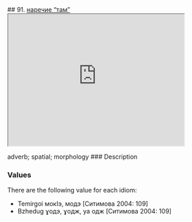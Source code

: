 ## 91. <a href =  'https://agricolamz.github.io/The_Circassian_Isoglosses_Database/91.html'>наречие "там"</a><div class='box'><iframe src='https://agricolamz.github.io/The_Circassian_Isoglosses_Database/91.html' width = '400px' height = '300px'></iframe></div>adverb; spatial; morphology
### Description



### Values
There are the following value for each idiom:

* Temirgoi  мокIэ, модэ [Ситимова 2004: 109] 
* Bzhedug  ɣодэ, ɣодж, уа одж [Ситимова 2004: 109] 

